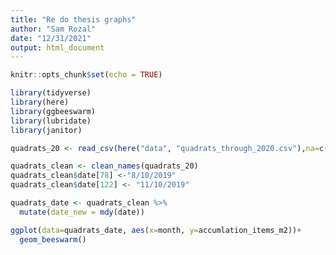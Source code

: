 ```yaml
---
title: "Re do thesis graphs"
author: "Sam Rozal"
date: "12/31/2021"
output: html_document
---
```


```r
knitr::opts_chunk$set(echo = TRUE)

library(tidyverse)
library(here)
library(ggbeeswarm)
library(lubridate)
library(janitor)
```

```r
quadrats_20 <- read_csv(here("data", "quadrats_through_2020.csv"),na=c("", " ", "  "))
```

```r
quadrats_clean <- clean_names(quadrats_20) 
quadrats_clean$date[78] <-"8/10/2019" 
quadrats_clean$date[122] <- "11/10/2019"

quadrats_date <- quadrats_clean %>% 
  mutate(date_new = mdy(date))
```


```r
ggplot(data=quadrats_date, aes(x=month, y=accumlation_items_m2))+
  geom_beeswarm()
```

